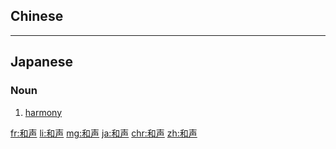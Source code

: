 {{also|和聲}}
==Chinese==
{{zh-see|和聲}}

----

==Japanese==
{{ja-kanjitab|わ|せい|yomi=on}}

===Noun===
{{ja-noun|わせい}}

# [[harmony]]

[[fr:和声]]
[[li:和声]]
[[mg:和声]]
[[ja:和声]]
[[chr:和声]]
[[zh:和声]]